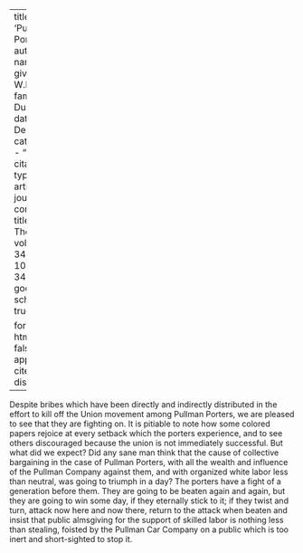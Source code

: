 
---
title: 'Pullman Porters'
author:
  - name:
      given: W.E.B.
      family: Du Bois
date: Dec. 1927
categories: 
  - ""
citation: 
  type: article-journal
  container-title: The Crisis
  volume: 34
  issue: 10
  page: 348
google-scholar: true

format:
  html:
    toc: false
    appendix-cite-as: display
---


Despite bribes which have been directly and indirectly distributed in the effort to kill off the Union movement among Pullman Porters, we are pleased to see that they are fighting on. It is pitiable to note how some colored papers rejoice at every setback which the porters experience, and to see others discouraged because the union is not immediately successful. But what did we expect? Did any sane man think that the cause of collective bargaining in the case of Pullman Porters, with all the wealth and influence of the Pullman Company against them, and with organized white labor less than neutral, was going to triumph in a day? The porters have a fight of a generation before them. They are going to be beaten again and again, but they are going to win some day, if they eternally stick to it; if they twist and turn, attack now here and now there, return to the attack when beaten and insist that public almsgiving for the support of skilled labor is nothing less than stealing, foisted by the Pullman Car Company on a public which is too inert and short-sighted to stop it. 

